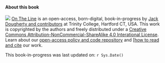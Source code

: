 #### About this book {-}

![](images/cc-by-nc-sa-88x31.png) [On The Line](http://ontheline.trincoll.edu) is an open-access, born-digital, book-in-progress by [Jack Dougherty and contributors](index.html#authors-and-contributors) at Trinity College, Hartford CT, USA. This work is copyrighted by the authors and freely distributed under a [Creative Commons Attribution-NonCommercial-ShareAlike 4.0 Interational License](http://creativecommons.org/licenses/by-nc-sa/4.0/). Learn about our [open-access policy and code repository](index.html#copyright-with-open-access) and [[how to read and cite](index.html#how-to-read-and-cite) our work.

This book-in-progress was last updated on: `r Sys.Date()`
